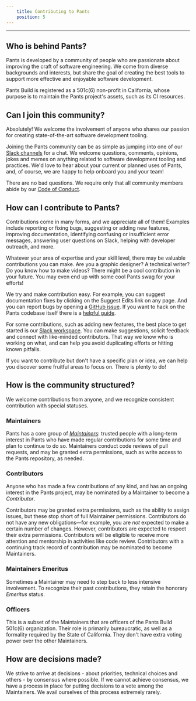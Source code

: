 ```yaml
---
    title: Contributing to Pants
    position: 5
---
```


---

## Who is behind Pants?

Pants is developed by a community of people who are passionate about improving the craft of software engineering. We come from diverse backgrounds and interests, but share the goal of creating the best tools to support more effective and enjoyable software development.

Pants Build is registered as a 501c(6) non-profit in California, whose purpose is to maintain the Pants project's assets, such as its CI resources.

## Can I join this community?

Absolutely! We welcome the involvement of anyone who shares our passion for creating state-of-the-art software development tooling.

Joining the Pants community can be as simple as jumping into one of our [Slack channels](doc:getting-help) for a chat. We welcome questions, comments, opinions, jokes and memes on anything related to software development tooling and practices. We'd love to hear about your current or planned uses of Pants, and, of course, we are happy to help onboard you and your team!

There are no bad questions. We require only that all community members abide by our [Code of Conduct](doc:code-of-conduct).

## How can I contribute to Pants?

Contributions come in many forms, and we appreciate all of them! Examples include reporting or fixing bugs, suggesting or adding new features, improving documentation, identifying confusing or insufficient error messages, answering user questions on Slack, helping with developer outreach, and more.

Whatever your area of expertise and your skill level, there may be valuable contributions you can make. Are you a graphic designer? A technical writer? Do you know how to make videos? There might be a cool contribution in your future. You may even end up with some cool Pants swag for your efforts!

We try and make contribution easy. For example, you can suggest documentation fixes by clicking on the Suggest Edits link on any page. And you can report bugs by opening a [GitHub issue](https://github.com/pantsbuild/pants/issues). If you want to hack on the Pants codebase itself there is a [helpful guide](doc:contributor-overview).

For some contributions, such as adding new features, the best place to get started is our [Slack workspace](doc:getting-started). You can make suggestions, solicit feedback and connect with like-minded contributors. That way we know who is working on what, and can help you avoid duplicating efforts or hitting known pitfalls.

If you want to contribute but don't have a specific plan or idea, we can help you discover some fruitful areas to focus on. There is plenty to do!

## How is the community structured?

We welcome contributions from anyone, and we recognize consistent contribution with special statuses.

### Maintainers

Pants has a core group of [_Maintainers_](doc:maintainers): trusted people with a long-term interest in Pants who have made regular contributions for some time and plan to continue to do so. Maintainers conduct code reviews of pull requests, and may be granted extra permissions, such as write access to the Pants repository, as needed.

### Contributors

Anyone who has made a few contributions of any kind, and has an ongoing interest in the Pants project, may be nominated by a Maintainer to become a _Contributor_.

Contributors may be granted extra permissions, such as the ability to assign issues, but these stop short of full Maintainer permissions. Contributors do not have any new obligations—for example, you are _not_ expected to make a certain number of changes. However, contributors are expected to respect their extra permissions. Contributors will be eligible to receive more attention and mentorship in activities like code review. Contributors with a continuing track record of contribution may be nominated to become Maintainers.

### Maintainers Emeritus

Sometimes a Maintainer may need to step back to less intensive involvement. To recognize their past contributions, they retain the honorary _Emeritus_ status.

### Officers

This is a subset of the Maintainers that are officers of the Pants Build 501c(6) organization. Their role is primarily bureaucratic, as well as a formality required by the State of California. They don't have extra voting power over the other Maintainers.

## How are decisions made?

We strive to arrive at decisions - about priorities, technical choices and others - by consensus where possible. If we cannot achieve consensus, we have a process in place for putting decisions to a vote among the Maintainers. We avail ourselves of this process extremely rarely.
